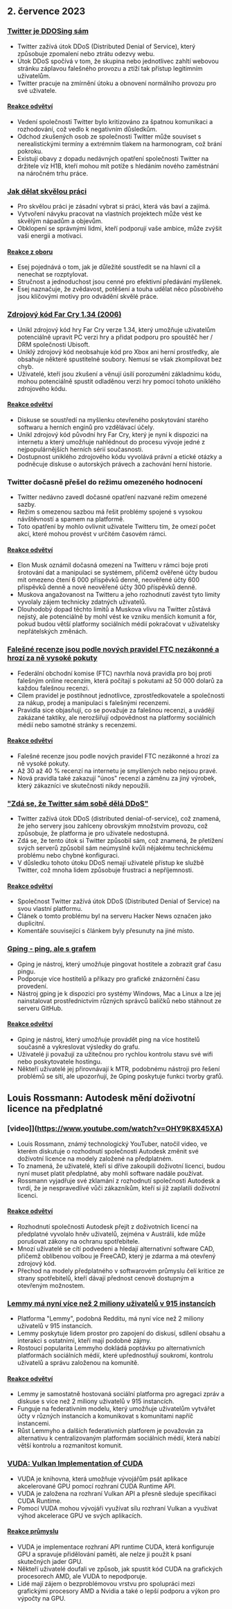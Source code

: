 

<CallToAction />

<Steps>

## 2. července 2023

### [Twitter je DDOSing sám](https://sfba.social/@sysop408/110639435788921057)

- Twitter zažívá útok DDoS (Distributed Denial of Service), který způsobuje zpomalení nebo ztrátu odezvy webu.
- Útok DDoS spočívá v tom, že skupina nebo jednotlivec zahltí webovou stránku záplavou falešného provozu a ztíží tak přístup legitimním uživatelům.
- Twitter pracuje na zmírnění útoku a obnovení normálního provozu pro své uživatele.

#### [Reakce odvětví](http://news.ycombinator.com/item?id=36553236)

- Vedení společnosti Twitter bylo kritizováno za špatnou komunikaci a rozhodování, což vedlo k negativním důsledkům.
- Odchod zkušených osob ze společnosti Twitter může souviset s nerealistickými termíny a extrémním tlakem na harmonogram, což brání pokroku.
- Existují obavy z dopadu nedávných opatření společnosti Twitter na držitele víz H1B, kteří mohou mít potíže s hledáním nového zaměstnání na náročném trhu práce.

### [Jak dělat skvělou práci](http://paulgraham.com/greatwork.html)

- Pro skvělou práci je zásadní vybrat si práci, která vás baví a zajímá.
- Vytvoření návyku pracovat na vlastních projektech může vést ke skvělým nápadům a objevům.
- Obklopení se správnými lidmi, kteří podporují vaše ambice, může zvýšit vaši energii a motivaci.

#### [Reakce z oboru](http://news.ycombinator.com/item?id=36550615)

- Esej pojednává o tom, jak je důležité soustředit se na hlavní cíl a nenechat se rozptylovat.
- Stručnost a jednoduchost jsou cenné pro efektivní předávání myšlenek.
- Esej naznačuje, že zvědavost, potěšení a touha udělat něco působivého jsou klíčovými motivy pro odvádění skvělé práce.

### [Zdrojový kód Far Cry 1.34 (2006)](https://archive.org/details/far-cry-1.34-complete)

- Unikl zdrojový kód hry Far Cry verze 1.34, který umožňuje uživatelům potenciálně upravit PC verzi hry a přidat podporu pro spouštěč her / DRM společnosti Ubisoft.
- Uniklý zdrojový kód neobsahuje kód pro Xbox ani herní prostředky, ale obsahuje některé spustitelné soubory. Nemusí se však zkompilovat bez chyb.
- Uživatelé, kteří jsou zkušení a věnují úsilí porozumění základnímu kódu, mohou potenciálně spustit odladěnou verzi hry pomocí tohoto uniklého zdrojového kódu.

#### [Reakce odvětví](http://news.ycombinator.com/item?id=36547801)

- Diskuse se soustředí na myšlenku otevřeného poskytování starého softwaru a herních enginů pro vzdělávací účely.
- Unikl zdrojový kód původní hry Far Cry, který je nyní k dispozici na internetu a který umožňuje nahlédnout do procesu vývoje jedné z nejpopulárnějších herních sérií současnosti.
- Dostupnost uniklého zdrojového kódu vyvolává právní a etické otázky a podněcuje diskuse o autorských právech a zachování herní historie.

### Twitter dočasně přešel do režimu omezeného hodnocení

- Twitter nedávno zavedl dočasné opatření nazvané režim omezené sazby.
- Režim s omezenou sazbou má řešit problémy spojené s vysokou návštěvností a spamem na platformě.
- Toto opatření by mohlo ovlivnit uživatele Twitteru tím, že omezí počet akcí, které mohou provést v určitém časovém rámci.

#### [Reakce odvětví](http://news.ycombinator.com/item?id=36552324)

- Elon Musk oznámil dočasná omezení na Twitteru v rámci boje proti šrotování dat a manipulaci se systémem, přičemž ověřené účty budou mít omezeno čtení 6 000 příspěvků denně, neověřené účty 600 příspěvků denně a nové neověřené účty 300 příspěvků denně.
- Muskova angažovanost na Twitteru a jeho rozhodnutí zavést tyto limity vyvolaly zájem technicky zdatných uživatelů.
- Dlouhodobý dopad těchto limitů a Muskova vlivu na Twitter zůstává nejistý, ale potenciálně by mohl vést ke vzniku menších komunit a fór, pokud budou větší platformy sociálních médií pokračovat v uživatelsky nepřátelských změnách.

### [Falešné recenze jsou podle nových pravidel FTC nezákonné a hrozí za ně vysoké pokuty](https://www.washingtonpost.com/technology/2023/06/30/fake-reviews-online-ftc/)

- Federální obchodní komise (FTC) navrhla nová pravidla pro boj proti falešným online recenzím, která počítají s pokutami až 50 000 dolarů za každou falešnou recenzi.
- Cílem pravidel je postihnout jednotlivce, zprostředkovatele a společnosti za nákup, prodej a manipulaci s falešnými recenzemi.
- Pravidla sice objasňují, co se považuje za falešnou recenzi, a uvádějí zakázané taktiky, ale nerozšiřují odpovědnost na platformy sociálních médií nebo samotné stránky s recenzemi.

#### [Reakce odvětví](http://news.ycombinator.com/item?id=36556228)

- Falešné recenze jsou podle nových pravidel FTC nezákonné a hrozí za ně vysoké pokuty.
- Až 30 až 40 % recenzí na internetu je smyšlených nebo nejsou pravé.
- Nová pravidla také zakazují "únos" recenzí a záměnu za jiný výrobek, který zákazníci ve skutečnosti nikdy nepoužili.

### ["Zdá se, že Twitter sám sobě dělá DDoS"](https://sfba.social/@sysop408/110639474671754723)

- Twitter zažívá útok DDoS (distributed denial-of-service), což znamená, že jeho servery jsou zahlceny obrovským množstvím provozu, což způsobuje, že platforma je pro uživatele nedostupná.
- Zdá se, že tento útok si Twitter způsobil sám, což znamená, že přetížení svých serverů způsobil sám neúmyslně kvůli nějakému technickému problému nebo chybné konfiguraci.
- V důsledku tohoto útoku DDoS nemají uživatelé přístup ke službě Twitter, což mnoha lidem způsobuje frustraci a nepříjemnosti.

#### [Reakce odvětví](http://news.ycombinator.com/item?id=36553762)

- Společnost Twitter zažívá útok DDoS (Distributed Denial of Service) na svou vlastní platformu.
- Článek o tomto problému byl na serveru Hacker News označen jako duplicitní.
- Komentáře související s článkem byly přesunuty na jiné místo.

### [Gping - ping, ale s grafem](https://github.com/orf/gping)

- Gping je nástroj, který umožňuje pingovat hostitele a zobrazit graf času pingu.
- Podporuje více hostitelů a příkazy pro grafické znázornění času provedení.
- Nástroj gping je k dispozici pro systémy Windows, Mac a Linux a lze jej nainstalovat prostřednictvím různých správců balíčků nebo stáhnout ze serveru GitHub.

#### [Reakce odvětví](http://news.ycombinator.com/item?id=36548676)

- Gping je nástroj, který umožňuje provádět ping na více hostitelů současně a vykreslovat výsledky do grafu.
- Uživatelé ji považují za užitečnou pro rychlou kontrolu stavu své wifi nebo poskytovatele hostingu.
- Někteří uživatelé jej přirovnávají k MTR, podobnému nástroji pro řešení problémů se sítí, ale upozorňují, že Gping poskytuje funkci tvorby grafů.

## Louis Rossmann: Autodesk mění doživotní licence na předplatné

### [video]](https://www.youtube.com/watch?v=OHY9K8X45XA)

- Louis Rossmann, známý technologický YouTuber, natočil video, ve kterém diskutuje o rozhodnutí společnosti Autodesk změnit své doživotní licence na modely založené na předplatném.
- To znamená, že uživatelé, kteří si dříve zakoupili doživotní licenci, budou nyní muset platit předplatné, aby mohli software nadále používat.
- Rossmann vyjadřuje své zklamání z rozhodnutí společnosti Autodesk a tvrdí, že je nespravedlivé vůči zákazníkům, kteří si již zaplatili doživotní licenci.

#### [Reakce odvětví](http://news.ycombinator.com/item?id=36547864)

- Rozhodnutí společnosti Autodesk přejít z doživotních licencí na předplatné vyvolalo hněv uživatelů, zejména v Austrálii, kde může porušovat zákony na ochranu spotřebitele.
- Mnozí uživatelé se cítí podvedeni a hledají alternativní software CAD, přičemž oblíbenou volbou je FreeCAD, který je zdarma a má otevřený zdrojový kód.
- Přechod na modely předplatného v softwarovém průmyslu čelí kritice ze strany spotřebitelů, kteří dávají přednost cenově dostupným a otevřeným možnostem.

### [Lemmy má nyní více než 2 miliony uživatelů v 915 instancích](https://lemmymap.feddit.de)

- Platforma "Lemmy", podobná Redditu, má nyní více než 2 miliony uživatelů v 915 instancích.
- Lemmy poskytuje lidem prostor pro zapojení do diskusí, sdílení obsahu a interakci s ostatními, kteří mají podobné zájmy.
- Rostoucí popularita Lemmyho dokládá poptávku po alternativních platformách sociálních médií, které upřednostňují soukromí, kontrolu uživatelů a správu založenou na komunitě.

#### [Reakce odvětví](http://news.ycombinator.com/item?id=36546425)

- Lemmy je samostatně hostovaná sociální platforma pro agregaci zpráv a diskuse s více než 2 miliony uživatelů v 915 instancích.
- Funguje na federativním modelu, který umožňuje uživatelům vytvářet účty v různých instancích a komunikovat s komunitami napříč instancemi.
- Růst Lemmyho a dalších federativních platforem je považován za alternativu k centralizovaným platformám sociálních médií, která nabízí větší kontrolu a rozmanitost komunit.

### [VUDA: Vulkan Implementation of CUDA](https://github.com/jgbit/vuda)

- VUDA je knihovna, která umožňuje vývojářům psát aplikace akcelerované GPU pomocí rozhraní CUDA Runtime API.
- VUDA je založena na rozhraní Vulkan API a přesně sleduje specifikaci CUDA Runtime.
- Pomocí VUDA mohou vývojáři využívat sílu rozhraní Vulkan a využívat výhod akcelerace GPU ve svých aplikacích.

#### [Reakce průmyslu](http://news.ycombinator.com/item?id=36549637)

- VUDA je implementace rozhraní API runtime CUDA, která konfiguruje GPU a spravuje přidělování paměti, ale nelze ji použít k psaní skutečných jader GPU.
- Někteří uživatelé doufali ve způsob, jak spustit kód CUDA na grafických procesorech AMD, ale VUDA to nepodporuje.
- Lidé mají zájem o bezproblémovou vrstvu pro spolupráci mezi grafickými procesory AMD a Nvidia a také o lepší podporu a výkon pro výpočty na GPU.

</Steps>

